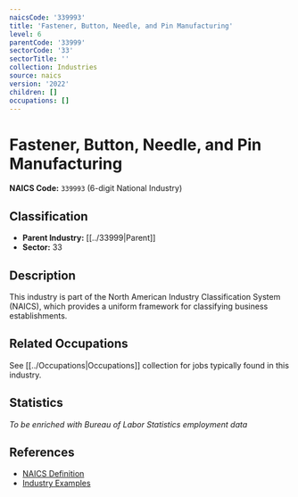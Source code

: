 ```yaml
---
naicsCode: '339993'
title: 'Fastener, Button, Needle, and Pin Manufacturing'
level: 6
parentCode: '33999'
sectorCode: '33'
sectorTitle: ''
collection: Industries
source: naics
version: '2022'
children: []
occupations: []
---
```

# Fastener, Button, Needle, and Pin Manufacturing

**NAICS Code:** `339993` (6-digit National Industry)

## Classification

- **Parent Industry:** [[../33999|Parent]]
- **Sector:** 33

## Description

This industry is part of the North American Industry Classification System (NAICS), which provides a uniform framework for classifying business establishments.

## Related Occupations

See [[../Occupations|Occupations]] collection for jobs typically found in this industry.

## Statistics

*To be enriched with Bureau of Labor Statistics employment data*

## References

- [NAICS Definition](https://www.census.gov/naics/)
- [Industry Examples](https://www.census.gov/naics/2022NAICS/)
